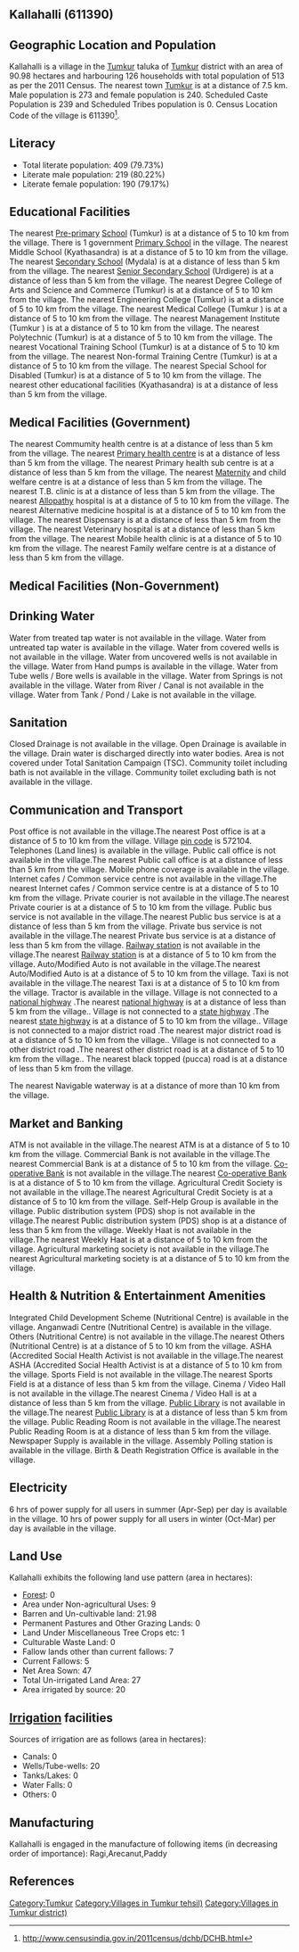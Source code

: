 {{Infobox settlement
| name=Kallahalli
| native_name=
| native_name_lang=
| other_name=
| nickname=
| settlement_type=Village
| image_skyline=
| image_alt=
| image_caption=
| pushpin_map=India Karnataka
| pushpin_label_position=right
| pushpin_map_alt=
| pushpin_map_caption=Location in Karnataka, India
| latd=
| latm=
| lats=
| latNS=
| longd=
| longm=
| longs=
| longEW=
| coordinates_display=inline,title
| subdivision_type=Country
| subdivision_name={{flag|India}}
| subdivision_type1=[[States and territories of India|State]]
| subdivision_name1=Karnataka 
| subdivision_type2=[[List of districts of India|District]]
| subdivision_name2=Tumkur
| subdivision_type3=Tahsil
| subdivision_name3=Tumkur 
| website=
| established_title=<!-- Established -->
| established_date=
| founder=
| named_for=
| government_type=
| governing_body=
| unit_pref=Metric=
| area_footnotes=
| area_rank=
| area_total_km2=0.91
| elevation_footnotes=
| elevation_m=
| population_total=513
| population_as_of=2011
| population_rank=
| population_density_km2=563
| population_demonym=
| population_footnotes=
| demographics_type1=Languages
| demographics1_title1=Official
| demographics1_info1=[[Kannada language|Kannada]]
| timezone1=[[Indian Standard Time|IST]]
| utc_offset1==+5:30
| postal_code_type=[[Postal Index Number|PIN]]
| postal_code=572104
| area_code_type=Telephone code
| area_code=
| registration_plate=
| blank1_name_sec1=Nearest city
| blank1_info_sec1=[[Tumkur]]
| blank2_name_sec1=[[Human sex ratio|Sex ratio]]
| blank2_info_sec1=879 [[male|♂]]/[[female|♀]]
| blank3_name_sec1=Literacy
| blank3_info_sec1=79.73%
| blank1_name_sec2=[[2011 Census of India|2011 census]] code
| blank1_info_sec2=611390
| footnotes=
}}

== Kallahalli (611390) ==

== Geographic Location and Population ==

Kallahalli is a village in the [[Tumkur ]] taluka of [[Tumkur]] district with an area of 90.98 hectares and harbouring 126 households with total population of 513 as per the 2011 Census. The nearest town [[Tumkur]] is at a distance of 7.5 km. Male population is 273 and female population is 240. Scheduled Caste Population is 239 and Scheduled Tribes population is 0. Census Location Code of the village is 611390<ref>http://www.censusindia.gov.in/2011census/dchb/DCHB.html</ref>.


== Literacy ==  
* Total literate population: 409 (79.73%)
* Literate male population: 219 (80.22%)
* Literate female population: 190 (79.17%)


== Educational Facilities ==  
The nearest [[Pre-primary]] [[School]] (Tumkur) is at a distance of 5 to 10 km from the village.
There is 1 government [[Primary School]] in the village.
The nearest Middle School (Kyathasandra) is at a distance of 5 to 10 km from the village.
The nearest [[Secondary School]] (Mydala) is at a distance of less than 5 km from the village.
The nearest [[Senior Secondary School]] (Urdigere) is at a distance of less than 5 km from the village.
The nearest Degree College of Arts and Science and Commerce (Tumkur) is at a distance of 5 to 10 km from the village.
The nearest Engineering College (Tumkur) is at a distance of 5 to 10 km from the village.
The nearest Medical College (Tumkur ) is at a distance of 5 to 10 km from the village.
The nearest Management Institute (Tumkur ) is at a distance of 5 to 10 km from the village.
The nearest Polytechnic (Tumkur) is at a distance of 5 to 10 km from the village.
The nearest Vocational Training School (Tumkur) is at a distance of 5 to 10 km from the village.
The nearest Non-formal Training Centre (Tumkur) is at a distance of 5 to 10 km from the village.
The nearest Special School for Disabled (Tumkur) is at a distance of 5 to 10 km from the village.
The nearest other educational facilities (Kyathasandra) is at a distance of less than 5 km from the village.


== Medical Facilities (Government) ==
The nearest Commumity health centre is at a distance of less than 5 km from the village.
The nearest [[Primary health centre]] is at a distance of less than 5 km from the village.
The nearest Primary health sub centre is at a distance of less than 5 km from the village.
The nearest [[Maternity]] and child welfare centre is at a distance of less than 5 km from the village.
The nearest T.B. clinic is at a distance of less than 5 km from the village.
The nearest [[Allopathy]] hospital is at a distance of 5 to 10 km from the village.
The nearest Alternative medicine hospital is at a distance of 5 to 10 km from the village.
The nearest Dispensary is at a distance of less than 5 km from the village.
The nearest Veterinary hospital is at a distance of less than 5 km from the village.
The nearest Mobile health clinic is at a distance of 5 to 10 km from the village.
The nearest Family welfare centre is at a distance of less than 5 km from the village.


== Medical Facilities (Non-Government) ==











== Drinking Water ==
Water from treated tap water is not available in the village.
Water from untreated tap water is available in the village.
Water from covered wells is not available in the village.
Water from uncovered wells is not available in the village.
Water from Hand pumps is available in the village.
Water from Tube wells / Bore wells is available in the village.
Water from Springs is not available in the village.
Water from River / Canal is not available in the village.
Water from Tank / Pond / Lake is not available in the village.


== Sanitation ==
Closed Drainage is not available in the village.
Open Drainage is available in the village.
Drain water is discharged directly into water bodies.
Area is not covered under Total Sanitation Campaign (TSC).
Community toilet including bath is not available in the village.
Community toilet excluding bath is not available in the village.


== Communication and Transport ==
Post office is not available in the village.The nearest Post office is at a distance of 5 to 10 km from the village.
Village [[pin code]] is 572104.
Telephones (Land lines) is available in the village.
Public call office is not available in the village.The nearest Public call office is at a distance of less than 5 km from the village.
Mobile phone coverage is available in the village.
Internet cafes / Common service centre is not available in the village.The nearest Internet cafes / Common service centre is at a distance of 5 to 10 km from the village.
Private courier is not available in the village.The nearest Private courier is at a distance of 5 to 10 km from the village.
Public bus service is not available in the village.The nearest Public bus service is at a distance of less than 5 km from the village.
Private bus service is not available in the village.The nearest Private bus service is at a distance of less than 5 km from the village.
[[Railway station]] is not available in the village.The nearest [[Railway station]] is at a distance of 5 to 10 km from the village.
Auto/Modified Auto is not available in the village.The nearest Auto/Modified Auto is at a distance of 5 to 10 km from the village.
Taxi is not available in the village.The nearest Taxi is at a distance of 5 to 10 km from the village.
Tractor is available in the village.
Village is not connected to a [[national highway]] .The nearest [[national highway]] is at a distance of less than 5 km from the village..
Village is not connected to a [[state highway]] .The nearest [[state highway]] is at a distance of 5 to 10 km from the village..
Village is not connected to a major district road   .The nearest major district road   is at a distance of 5 to 10 km from the village..
Village is not connected to a other district road .The nearest other district road is at a distance of 5 to 10 km from the village..
The nearest black topped (pucca) road is at a distance of less than 5 km from the village.


The nearest Navigable waterway is at a distance of more than 10 km from the village.



== Market and Banking ==
ATM is not available in the village.The nearest ATM is at a distance of 5 to 10 km from the village.
Commercial Bank is not available in the village.The nearest Commercial Bank is at a distance of 5 to 10 km from the village.
[[Co-operative Bank]] is not available in the village.The nearest [[Co-operative Bank]] is at a distance of 5 to 10 km from the village.
Agricultural Credit Society is not available in the village.The nearest Agricultural Credit Society is at a distance of 5 to 10 km from the village.
Self-Help Group is available in the village.
Public distribution system (PDS) shop is not available in the village.The nearest Public distribution system (PDS) shop is at a distance of less than 5 km from the village.
Weekly Haat is not available in the village.The nearest Weekly Haat is at a distance of 5 to 10 km from the village.
Agricultural marketing society is not available in the village.The nearest Agricultural marketing society is at a distance of 5 to 10 km from the village.


== Health & Nutrition & Entertainment Amenities ==
Integrated Child Development Scheme (Nutritional Centre) is available in the village.
Anganwadi Centre (Nutritional Centre) is available in the village.
Others (Nutritional Centre) is not available in the village.The nearest Others (Nutritional Centre) is at a distance of 5 to 10 km from the village.
ASHA (Accredited Social Health Activist is not available in the village.The nearest ASHA (Accredited Social Health Activist is at a distance of 5 to 10 km from the village.
Sports Field is not available in the village.The nearest Sports Field is at a distance of less than 5 km from the village.
Cinema / Video Hall is not available in the village.The nearest Cinema / Video Hall is at a distance of less than 5 km from the village.
[[Public Library]] is not available in the village.The nearest [[Public Library]] is at a distance of less than 5 km from the village.
Public Reading Room is not available in the village.The nearest Public Reading Room is at a distance of less than 5 km from the village.
Newspaper Supply is available in the village.
Assembly Polling station is available in the village.
Birth & Death Registration Office is available in the village.


== Electricity ==






6 hrs of power supply for all users in summer (Apr-Sep) per day is available in the village.
10 hrs of power supply for all users in winter (Oct-Mar) per day is available in the village.


== Land Use ==
Kallahalli exhibits the following land use pattern (area in hectares):
* [[Forest]]: 0
* Area under Non-agricultural Uses: 9
* Barren and Un-cultivable land: 21.98
* Permanent Pastures and Other Grazing Lands: 0
* Land Under Miscellaneous Tree Crops etc: 1
* Culturable Waste Land: 0
* Fallow lands other than current fallows: 7
* Current Fallows: 5
* Net Area Sown: 47
* Total Un-irrigated Land Area: 27
* Area irrigated by source: 20


== [[Irrigation]] facilities ==
Sources of irrigation are as follows (area in hectares):
* Canals: 0
* Wells/Tube-wells: 20
* Tanks/Lakes: 0
* Water Falls: 0
* Others: 0


== Manufacturing ==
Kallahalli is engaged in the manufacture of following items (in decreasing order of importance): Ragi,Arecanut,Paddy


[[Category:Tumkur]]
[[Category:Villages in Tumkur  tehsil)]]
[[Category:Villages in Tumkur district)]]


== References ==
{{Reflist}}


